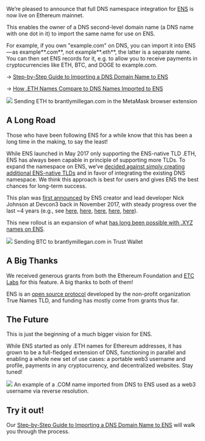 We’re pleased to announce that full DNS namespace integration for [ENS](http://ens.domains/) is now live on Ethereum mainnet.

This enables the owner of a DNS second-level domain name (a DNS name with one dot in it) to import the same name for use on ENS.

For example, if you own "example.com" on DNS, you can import it into ENS — as example**.com**, not example**.eth**, the latter is a separate name. You can then set ENS records for it, e.g. to allow you to receive payments in cryptocurrencies like ETH, BTC, and DOGE to example.com.

→ [Step-by-Step Guide to Importing a DNS Domain Name to ENS](https://support.ens.domains/en/articles/7882690-claim-your-dns-name)

→ [How .ETH Names Compare to DNS Names Imported to ENS](/post/how-eth-names-compare-to-imported-dns-names)

![](https://cdn-images-1.medium.com/max/800/1*qrHaSxSSQmdxFT6qfG-G3g.jpeg)
Sending ETH to brantlymillegan.com in the MetaMask browser extension

## A Long Road

Those who have been following ENS for a while know that this has been a long time in the making, to say the least!

While ENS launched in May 2017 only supporting the ENS-native TLD .ETH, ENS has always been capable in principle of supporting more TLDs. To expand the namespace on ENS, we’ve [decided against simply creating additional ENS-native TLDs](https://medium.com/the-ethereum-name-service/why-ens-doesnt-create-more-tlds-responsible-citizenship-in-the-global-namespace-7e66658fe2b1) and in favor of integrating the existing DNS namespace. We think this approach is best for users and gives ENS the best chances for long-term success.

This plan was [first announced](https://medium.com/the-ethereum-name-service/how-to-claim-your-dns-domain-on-ens-e600ef2d92ca) by ENS creator and lead developer Nick Johnson at Devcon3 back in November 2017, with steady progress over the last ~4 years (e.g., see [here](https://medium.com/the-ethereum-name-service/announcing-support-for-xyz-on-ens-7f5bc7fe1b24), [here](https://medium.com/@weka/introducing-luxe-on-ens-35a9ee2383ce), [here](https://medium.com/the-ethereum-name-service/upcoming-changes-to-the-ens-root-a1b78fd52b38), [here](https://medium.com/the-ethereum-name-service/ens-kred-major-integration-of-dns-and-ens-launches-e7efb4dd872a), [here](https://medium.com/the-ethereum-name-service/dns-namespace-integration-on-testnet-ethereum-classic-labs-sponsors-with-grant-19d57bf16a8b)).

This new rollout is an expansion of what [has long been possible with .XYZ names on ENS](https://medium.com/the-ethereum-name-service/announcing-support-for-xyz-on-ens-7f5bc7fe1b24).

![](https://cdn-images-1.medium.com/max/800/1*3ItFJTl2yiglAKX9o5fwSw.jpeg)
Sending BTC to brantlymillegan.com in Trust Wallet

## A Big Thanks

We received generous grants from both the Ethereum Foundation and [ETC Labs](https://medium.com/the-ethereum-name-service/dns-namespace-integration-on-testnet-ethereum-classic-labs-sponsors-with-grant-19d57bf16a8b) for this feature. A big thanks to both of them!

ENS is an [open source protocol](https://ens.domains/about) developed by the non-profit organization True Names TLD, and funding has mostly come from grants thus far.

## The Future

This is just the beginning of a much bigger vision for ENS.

While ENS started as only .ETH names for Ethereum addresses, it has grown to be a full-fledged extension of DNS, functioning in parallel and enabling a whole new set of use cases: a portable web3 username and profile, payments in any cryptocurrency, and decentralized websites. Stay tuned!

![](https://cdn-images-1.medium.com/max/800/1*xWBh1vk-YT6AKvFXRg8-mw.png)
An example of a .COM name imported from DNS to ENS used as a web3 username via reverse resolution.

## Try it out!

Our [Step-by-Step Guide to Importing a DNS Domain Name to ENS](https://support.ens.domains/en/articles/7882690-claim-your-dns-name) will walk you through the process.
